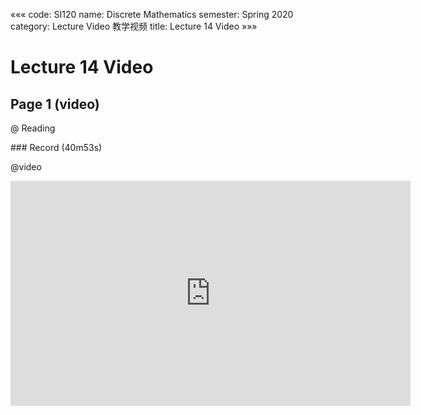 «««
code: SI120
name: Discrete Mathematics
semester: Spring 2020
category: Lecture Video 教学视频
title: Lecture 14 Video
»»»

# Lecture 14 Video

## Page 1 (video)

@ Reading

<div class="markdown-body">
### Record (40m53s)
</div>

@video

<iframe src="https://watchsb.com/e/teo08p4x4ai2.html" frameborder=0 marginwidth=0 marginheight=0 scrolling=no width=640 height=360 allowfullscreen></iframe>


